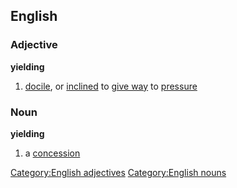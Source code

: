 ==English==
===Adjective===
'''yielding'''
#[[docile]], or [[inclined]] to [[give way]] to [[pressure]]
===Noun===
'''yielding'''
#a [[concession]]
[[Category:English adjectives]]
[[Category:English nouns]]